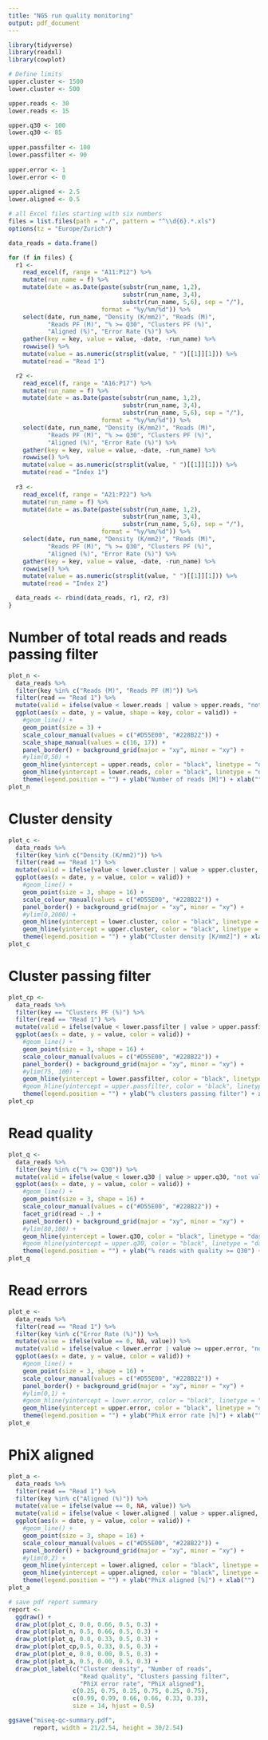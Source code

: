 ```yaml
---
title: "NGS run quality monitoring"
output: pdf_document
---
```


```r
library(tidyverse)
library(readxl)
library(cowplot)
```

```r

# Define limits
upper.cluster <- 1500
lower.cluster <- 500

upper.reads <- 30
lower.reads <- 15

upper.q30 <- 100
lower.q30 <- 85
  
upper.passfilter <- 100
lower.passfilter <- 90
  
upper.error <- 1
lower.error <- 0
  
upper.aligned <- 2.5
lower.aligned <- 0.5

```

```r

# all Excel files starting with six numbers
files = list.files(path = "./", pattern = "^\\d{6}.*.xls")
options(tz = "Europe/Zurich")

data_reads = data.frame()

for (f in files) {
  r1 <-
    read_excel(f, range = "A11:P12") %>%
    mutate(run_name = f) %>%
    mutate(date = as.Date(paste(substr(run_name, 1,2),
                                substr(run_name, 3,4),
                                substr(run_name, 5,6), sep = "/"),
                          format = "%y/%m/%d")) %>%
    select(date, run_name, "Density (K/mm2)", "Reads (M)",
           "Reads PF (M)", "% >= Q30", "Clusters PF (%)",
           "Aligned (%)", "Error Rate (%)") %>%
    gather(key = key, value = value, -date, -run_name) %>%
    rowwise() %>%
    mutate(value = as.numeric(strsplit(value, " ")[[1]][1])) %>%
    mutate(read = "Read 1")

  r2 <-
    read_excel(f, range = "A16:P17") %>%
    mutate(run_name = f) %>%
    mutate(date = as.Date(paste(substr(run_name, 1,2),
                                substr(run_name, 3,4),
                                substr(run_name, 5,6), sep = "/"),
                          format = "%y/%m/%d")) %>%
    select(date, run_name, "Density (K/mm2)", "Reads (M)",
           "Reads PF (M)", "% >= Q30", "Clusters PF (%)",
           "Aligned (%)", "Error Rate (%)") %>%
    gather(key = key, value = value, -date, -run_name) %>%
    rowwise() %>%
    mutate(value = as.numeric(strsplit(value, " ")[[1]][1])) %>%
    mutate(read = "Index 1")
        
  r3 <-
    read_excel(f, range = "A21:P22") %>%
    mutate(run_name = f) %>%
    mutate(date = as.Date(paste(substr(run_name, 1,2),
                                substr(run_name, 3,4),
                                substr(run_name, 5,6), sep = "/"),
                          format = "%y/%m/%d")) %>%
    select(date, run_name, "Density (K/mm2)", "Reads (M)",
           "Reads PF (M)", "% >= Q30", "Clusters PF (%)",
           "Aligned (%)", "Error Rate (%)") %>%
    gather(key = key, value = value, -date, -run_name) %>%
    rowwise() %>%
    mutate(value = as.numeric(strsplit(value, " ")[[1]][1])) %>%
    mutate(read = "Index 2")

  data_reads <- rbind(data_reads, r1, r2, r3)
}

```

# Number of total reads and reads passing filter
```r

plot_n <-
  data_reads %>%
  filter(key %in% c("Reads (M)", "Reads PF (M)")) %>%
  filter(read == "Read 1") %>%
  mutate(valid = ifelse(value < lower.reads | value > upper.reads, "not valid", "valid")) %>%
  ggplot(aes(x = date, y = value, shape = key, color = valid)) +
    #geom_line() +
    geom_point(size = 3) +
    scale_colour_manual(values = c("#D55E00", "#228B22")) +
    scale_shape_manual(values = c(16, 17)) +
    panel_border() + background_grid(major = "xy", minor = "xy") +
    #ylim(0,50) +
    geom_hline(yintercept = upper.reads, color = "black", linetype = "dashed", size = 0.25) +
    geom_hline(yintercept = lower.reads, color = "black", linetype = "dashed", size = 0.25) +
    theme(legend.position = "") + ylab("Number of reads [M]") + xlab("")
plot_n

```

# Cluster density
```r

plot_c <-
  data_reads %>%
  filter(key %in% c("Density (K/mm2)")) %>%
  filter(read == "Read 1") %>%
  mutate(valid = ifelse(value < lower.cluster | value > upper.cluster, "not valid", "valid")) %>%
  ggplot(aes(x = date, y = value, color = valid)) +
    #geom_line() +
    geom_point(size = 3, shape = 16) +
    scale_colour_manual(values = c("#D55E00", "#228B22")) +
    panel_border() + background_grid(major = "xy", minor = "xy") +
    #ylim(0,2000) +
    geom_hline(yintercept = lower.cluster, color = "black", linetype = "dashed", size = 0.25) +
    geom_hline(yintercept = upper.cluster, color = "black", linetype = "dashed", size = 0.25) +
    theme(legend.position = "") + ylab("Cluster density [K/mm2]") + xlab("")
plot_c

```

# Cluster passing filter
```r

plot_cp <-
  data_reads %>%
  filter(key == "Clusters PF (%)") %>%
  filter(read == "Read 1") %>%
  mutate(valid = ifelse(value < lower.passfilter | value > upper.passfilter, "not valid", "valid")) %>%
  ggplot(aes(x = date, y = value, color = valid)) +
    #geom_line() +
    geom_point(size = 3, shape = 16) +
    scale_colour_manual(values = c("#D55E00", "#228B22")) +
    panel_border() + background_grid(major = "xy", minor = "xy") +
    #ylim(75, 100) +
    geom_hline(yintercept = lower.passfilter, color = "black", linetype = "dashed", size = 0.25) +
    #geom_hline(yintercept = upper.passfilter, color = "black", linetype = "dashed", size = 0.25) +
    theme(legend.position = "") + ylab("% clusters passing filter") + xlab("")
plot_cp

```

# Read quality
```r

plot_q <-
  data_reads %>%
  filter(key %in% c("% >= Q30")) %>%
  mutate(valid = ifelse(value < lower.q30 | value > upper.q30, "not valid", "valid")) %>%
  ggplot(aes(x = date, y = value, color = valid)) +
    #geom_line() +
    geom_point(size = 3, shape = 16) +
    scale_colour_manual(values = c("#D55E00", "#228B22")) +
    facet_grid(read ~ .) +
    panel_border() + background_grid(major = "xy", minor = "xy") +
    #ylim(80,100) +
    geom_hline(yintercept = lower.q30, color = "black", linetype = "dashed", size = 0.25) +
    #geom_hline(yintercept = upper.q30, color = "black", linetype = "dashed", size = 0.25) +
    theme(legend.position = "") + ylab("% reads with quality >= Q30") + xlab("")
plot_q

```

# Read errors
```r

plot_e <-
  data_reads %>%
  filter(read == "Read 1") %>%
  filter(key %in% c("Error Rate (%)")) %>%
  mutate(value = ifelse(value == 0, NA, value)) %>%
  mutate(valid = ifelse(value < lower.error | value >= upper.error, "not valid", "valid")) %>%
  ggplot(aes(x = date, y = value, color = valid)) +
    #geom_line() +
    geom_point(size = 3, shape = 16) +
    scale_colour_manual(values = c("#D55E00", "#228B22")) +
    panel_border() + background_grid(major = "xy", minor = "xy") +
    #ylim(0,1) +
    #geom_hline(yintercept = lower.error, color = "black", linetype = "dashed", size = 0.25) +
    geom_hline(yintercept = upper.error, color = "black", linetype = "dashed", size = 0.25) +
    theme(legend.position = "") + ylab("PhiX error rate [%]") + xlab("")
plot_e

```

# PhiX aligned
```r

plot_a <-
  data_reads %>%
  filter(read == "Read 1") %>%
  filter(key %in% c("Aligned (%)")) %>%
  mutate(value = ifelse(value == 0, NA, value)) %>%
  mutate(valid = ifelse(value < lower.aligned | value > upper.aligned, "not valid", "valid")) %>%
  ggplot(aes(x = date, y = value, color = valid)) +
    #geom_line() +
    geom_point(size = 3, shape = 16) +
    scale_colour_manual(values = c("#D55E00", "#228B22")) +
    panel_border() + background_grid(major = "xy", minor = "xy") +
    #ylim(0,2) +
    geom_hline(yintercept = lower.aligned, color = "black", linetype = "dashed", size = 0.25) +
    geom_hline(yintercept = upper.aligned, color = "black", linetype = "dashed", size = 0.25) +
    theme(legend.position = "") + ylab("PhiX aligned [%]") + xlab("")
plot_a

```


```r

# save pdf report summary
report <-
  ggdraw() +
  draw_plot(plot_c, 0.0, 0.66, 0.5, 0.3) +
  draw_plot(plot_n, 0.5, 0.66, 0.5, 0.3) +
  draw_plot(plot_q, 0.0, 0.33, 0.5, 0.3) +
  draw_plot(plot_cp,0.5, 0.33, 0.5, 0.3) +
  draw_plot(plot_e, 0.0, 0.00, 0.5, 0.3) +
  draw_plot(plot_a, 0.5, 0.00, 0.5, 0.3) +
  draw_plot_label(c("Cluster density", "Number of reads",
                    "Read quality", "Clusters passing filter",
                    "PhiX error rate", "PhiX aligned"),
                  c(0.25, 0.75, 0.25, 0.75, 0.25, 0.75),
                  c(0.99, 0.99, 0.66, 0.66, 0.33, 0.33),
                  size = 14, hjust = 0.5)

ggsave("miseq-qc-summary.pdf",
       report, width = 21/2.54, height = 30/2.54)

```

